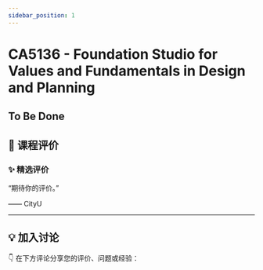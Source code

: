 ```yaml
---
sidebar_position: 1
---
```



# CA5136 - Foundation Studio for Values and Fundamentals in Design and Planning

## To Be Done

## **💬 课程评价**

### ✨ **精选评价**
<div className={commentStyles.commentBox}>
    <p className={commentStyles.commentText}>
        “期待你的评价。”
    </p>
    <p className={commentStyles.commentAuthor}>—— CityU</p>
</div>

---

## **💡 加入讨论**

👇 在下方评论分享您的评价、问题或经验：
<Utterances />
